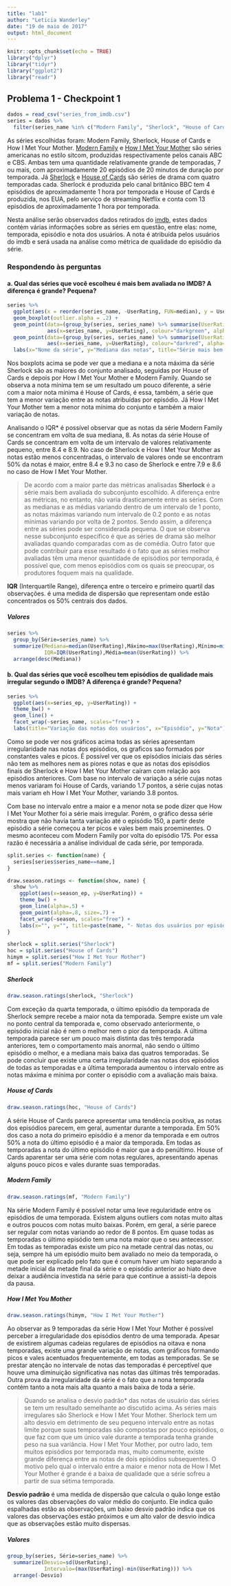 ```yaml
---
title: "lab1"
author: "Leticia Wanderley"
date: "19 de maio de 2017"
output: html_document
---
```


```r
knitr::opts_chunk$set(echo = TRUE)
library("dplyr")
library("tidyr")
library("ggplot2")
library("readr")
```

## Problema 1 - Checkpoint 1

```r
dados = read_csv("series_from_imdb.csv")
series = dados %>% 
  filter(series_name %in% c("Modern Family", "Sherlock", "House of Cards", "How I Met Your Mother"))
```
As séries escolhidas foram: Modern Family, Sherlock, House of Cards e How I Met Your Mother.
[Modern Family](http://www.imdb.com/title/tt1442437/) e [How I Met Your Mother](http://www.imdb.com/title/tt0460649/) são séries americanas no estilo sitcom, produzidas respectivamente pelos canais ABC e CBS. Ambas tem uma quantidade relativamente grande de temporadas, 7 ou mais, com aproximadamente 20 episódios de 20 minutos de duração por temporada.
Já [Sherlock](http://www.imdb.com/title/tt1475582/) e [House of Cards](http://www.imdb.com/title/tt1856010/) são séries de drama com quatro temporadas cada. Sherlock é produzida pelo canal britânico BBC tem 4 episódios de aproximadamente 1 hora por temporada e House of Cards é produzida, nos EUA, pelo serviço de streaming Netflix e conta com 13 episódios de aproximadamente 1 hora por temporada.

Nesta análise serão observados dados retirados do [imdb](http://www.imdb.com/), estes dados contém várias informações sobre as séries em questão, entre elas: nome, temporada, episódio e nota dos usuários. A nota é atribuída pelos usuários do imdb e será usada na análise como métrica de qualidade do episódio da série. 

### Respondendo às perguntas

#### a. Qual das séries que você escolheu é mais bem avaliada no IMDB? A diferença é grande? Pequena?

```r
series %>% 
  ggplot(aes(x = reorder(series_name, -UserRating, FUN=median), y = UserRating)) + theme_bw() +
  geom_boxplot(outlier.alpha = .2) +
  geom_point(data=(group_by(series, series_name) %>% summarise(UserRating=max(UserRating))), 
             aes(x=series_name, y=UserRating), colour="darkgreen", alpha=.8) +
  geom_point(data=(group_by(series, series_name) %>% summarise(UserRating=min(UserRating))), 
             aes(x=series_name, y=UserRating), colour="darkred", alpha=.8) +
  labs(x="Nome da série", y="Mediana das notas", title="Série mais bem avaliada")
```

Nos boxplots acima se pode ver que a mediana e a nota máxima da série Sherlock são as maiores do conjunto analisado, seguidas por House of Cards e depois por How I Met Your Mother e Modern Family. Quando se observa a nota mínima tem se um resultado um pouco diferente, a série com a maior nota mínima é House of Cards, é essa, também, a série que tem a menor variação entre as notas atribuídas por episódio. Já How I Met Your Mother tem a menor nota mínima do conjunto e também a maior variação de notas.

Analisando o IQR* é possível observar que as notas da série Modern Family se concentram em volta de sua mediana, 8. As notas da série House of Cards se concentram em volta de um intervalo de valores relativamente pequeno, entre 8.4 e 8.9. No caso de Sherlock e How I Met Your Mother as notas estão menos concentradas, o intervalo de valores onde se encontram 50% da notas é maior, entre 8.4 e 9.3 no caso de Sherlock e entre 7.9 e 8.6 no caso de How I Met Your Mother.

> De acordo com a maior parte das métricas analisadas __Sherlock__ é a série mais bem avaliada do subconjunto escolhido. A diferença entre as métricas, no entanto, não varia drasticamente entre as séries. Com as medianas e as médias variando dentro de um intervalo de 1 ponto, as notas máximas variando num intervalo de 0.2 ponto e as notas mínimas variando por volta de 2 pontos. Sendo assim, a diferença entre as séries pode ser considerada pequena. O que se observa nesse subconjunto específico é que as séries de drama são melhor avaliadas quando comparadas com as de comédia. Outro fator que pode contribuir para esse resultado é o fato que as séries melhor avaliadas têm uma menor quantidade de episódios por temporada, é possível que, com menos episódios com os quais se preocupar, os produtores foquem mais na qualidade. 

__IQR__ (Interquartile Range), diferença entre o terceiro e primeiro quartil das observações. é uma medida de dispersão que representam onde estão concentrados os 50% centrais dos dados. 

##### Valores

```r
series %>%
  group_by(Série=series_name) %>% 
  summarize(Mediana=median(UserRating),Máximo=max(UserRating),Mínimo=min(UserRating),
            IQR=IQR(UserRating),Média=mean(UserRating)) %>%
  arrange(desc(Mediana))
```

#### b. Qual das séries que você escolheu tem episódios de qualidade mais irregular segundo o IMDB? A diferença é grande? Pequena?

```r
series %>%
  ggplot(aes(x=series_ep, y=UserRating)) + 
  theme_bw() +
  geom_line() +
  facet_wrap(~series_name, scales="free") +
  labs(title="Variação das notas dos usuários", x="Episódio", y="Nota")
```

Como se pode ver nos gráficos acima todas as séries apresentam irregularidade nas notas dos episódios, os graficos sao formados por constantes vales e picos. É possível ver que os episódios iniciais das séries não tem as melhores nem as piores notas e que as notas dos episódios finais de Sherlock e How I Met Your Mother caíram com relação aos episódios anteriores. Com base no intervalo de variação a série cujas notas menos variaram foi House of Cards, variando 1.7 pontos, a série cujas notas mais variam eh How I Met Your Mother, variando 3.8 pontos.

Com base no intervalo entre a maior e a menor nota se pode dizer que How I Met Your Mother foi a série mais irregular. Porém, o gráfico dessa série mostra que não havia tanta variação até o episódio 150, a partir deste episódio a série começou a ter picos e vales bem mais proeminentes. O mesmo aconteceu com Modern Family por volta do episódio 175. Por essa razão é necessária a análise individual de cada série, por temporada.

``` r
split.series <- function(name) {
  series[series$series_name==name,]
} 

draw.season.ratings <- function(show, name) {
  show %>%
    ggplot(aes(x=season_ep, y=UserRating)) + 
    theme_bw() +
    geom_line(alpha=.5) +
    geom_point(alpha=.8, size=.7) +
    facet_wrap(~season, scales="free") +
    labs(x="", y="", title=paste(name, "- Notas dos usuários por episódio por temporada"))
}

sherlock = split.series("Sherlock")
hoc = split.series("House of Cards")
himym = split.series("How I Met Your Mother")
mf = split.series("Modern Family")
```

##### Sherlock

```r
draw.season.ratings(sherlock, "Sherlock")
```

Com exceção da quarta temporada, o último episódio da temporada de Sherlock sempre recebe a maior nota da temporada. Sempre existe um vale no ponto central da temporada e, como observado anteriormente, o episódio inicial não é nem o melhor nem o pior da temporada. A última temporada parece ser um pouco mais distinta das três temporada anteriores, tem o comportamento mais anormal, não sendo o último episódio o melhor, e a mediana mais baixa das quatros temporadas. Se pode concluir que existe uma certa irregularidade nas notas dos episódios de todas as temporadas e a última temporada aumentou o intervalo entre as notas máxima e mínima por conter o episódio com a avaliação mais baixa.

##### House of Cards

```r
draw.season.ratings(hoc, "House of Cards")
```

A série House of Cards parece apresentar uma tendência positiva, as notas dos episódios parecem, em geral, aumentar durante a temporada. Em 50% dos caso a nota do primeiro episódio é a menor da temporada e em outros 50% a nota do último episódio é a maior da temporada. Em todas as temporadas a nota do último episódio é maior que a do penúltimo. House of Cards aparentar ser uma série com notas regulares, apresentando apenas alguns pouco picos e vales durante suas temporadas.

##### Modern Family

```r
draw.season.ratings(mf, "Modern Family")
```

Na série Modern Family é possível notar uma leve regularidade entre os episódios de uma temporada. Existem alguns outliers com notas muito altas e outros poucos com notas muito baixas. Porém, em geral, a série parece ser regular com notas variando ao redor de 8 pontos. Em quase todas as temporadas o último episódio tem uma nota maior que o seu antecessor. Em todas as temporadas existe um pico na metade central das notas, ou seja, sempre há um episódio muito bem avaliado no meio da temporada, o que pode ser explicado pelo fato que é comum haver um hiato separando a metade inicial da metade final da série e o episódio anterior ao hiato deve deixar a audiência investida na série para que continue a assisti-la depois da pausa.

##### How I Met You Mother

```r
draw.season.ratings(himym, "How I Met Your Mother")
```

Ao observar as 9 temporadas da série How I Met Your Mother é possível perceber a irregularidade dos episódios dentro de uma temporada. Apesar de existirem algumas cadeias regulares de episódios na oitava e nona temporadas, existe uma grande variação de notas, com gráficos formando picos e vales acentuados frequentemente, em todas as temporadas. Se se prestar atenção no intervale de notas das temporadas é perceptível que houve uma diminuição significativa nas notas das últimas três temporadas. Outra prova da irregularidade da série é o fato que a nona temporada contém tanto a nota mais alta quanto a mais baixa de toda a série.

> Quando se analisa o desvio padrão* das notas de usuário das séries se tem um resultado semelhante ao discutido acima. As séries mais irregulares são Sherlock e How I Met Your Mother. Sherlock tem um alto desvio em detrimento de seu pequeno intervalo entre as notas limite porque suas temporadas são compostas por pouco episódios, o que faz com que um único vale durante a temporada tenha grande peso na sua variância. How I Met Your Mother, por outro lado, tem muitos episódios por temporada mas, muito comumente, existe grande diferença entre as notas de dois episódios subsequentes. O motivo pelo qual o intervalo entre a maior e menor nota de How I Met Your Mother é grande é a baixa de qualidade que a série sofreu a partir de sua sétima temporada.

__Desvio padrão__ é uma medida de dispersão que calcula o quão longe estão os valores das observações do valor médio do conjunto. Ele indica quão espalhadas estão as observações, um baixo desvio padrão indica que os valores das observações estão próximos e um alto valor de desvio indica que as observações estão muito dispersas.

##### Valores

```r
group_by(series, Série=series_name) %>% 
  summarize(Desvio=sd(UserRating), 
            Intervalo=(max(UserRating)-min(UserRating))) %>%
  arrange(-Desvio)
```
